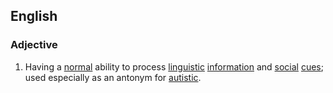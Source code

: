 ==English==

===Adjective===
{{wikipedia}}
{{en-adj}}

# Having a [[normal]] {{gloss|usual, ordinary}} ability to process [[linguistic]] [[information]] and [[social]] [[cue]]s; used especially as an antonym for [[autistic]].